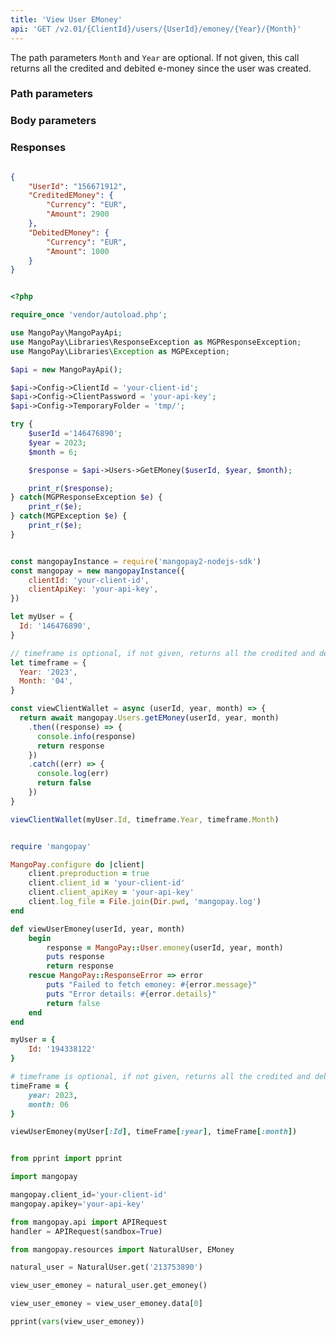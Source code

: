 ```yaml
---
title: 'View User EMoney'  
api: 'GET /v2.01/{ClientId}/users/{UserId}/emoney/{Year}/{Month}'  
---
```


  

The path parameters `Month` and `Year` are optional. If not given, this call returns all the credited and debited e-money since the user was created.  

### Path parameters  

<UserId />  

<Year />  

<Month />  

### Body parameters  

<Currency13 />  

### Responses  

<AccordionGroup><Accordion title="200">  

<UserId2Response />  

<CreditedEMoneyResponse />  

<DebitedEMoneyResponse /></Accordion></AccordionGroup>  

<ResponseExample>  

```json 200   

{
    "UserId": "156671912",
    "CreditedEMoney": {
        "Currency": "EUR",
        "Amount": 2900
    },
    "DebitedEMoney": {
        "Currency": "EUR",
        "Amount": 1000
    }
}  

 ```  

</ResponseExample>  

<RequestExample>  
  
```php PHP  

<?php 

require_once 'vendor/autoload.php';

use MangoPay\MangoPayApi;
use MangoPay\Libraries\ResponseException as MGPResponseException;
use MangoPay\Libraries\Exception as MGPException;

$api = new MangoPayApi();

$api->Config->ClientId = 'your-client-id';
$api->Config->ClientPassword = 'your-api-key';
$api->Config->TemporaryFolder = 'tmp/';

try {
    $userId ='146476890';
    $year = 2023;
    $month = 6;

    $response = $api->Users->GetEMoney($userId, $year, $month);

    print_r($response);
} catch(MGPResponseException $e) {
    print_r($e);
} catch(MGPException $e) {
    print_r($e);
}  
```  

  
```javascript NodeJS  

const mangopayInstance = require('mangopay2-nodejs-sdk')
const mangopay = new mangopayInstance({
    clientId: 'your-client-id',
    clientApiKey: 'your-api-key',
})

let myUser = {
  Id: '146476890',
}

// timeframe is optional, if not given, returns all the credited and debited e-money since the user was created.
let timeframe = {
  Year: '2023',
  Month: '04',
}

const viewClientWallet = async (userId, year, month) => {
  return await mangopay.Users.getEMoney(userId, year, month)
    .then((response) => {
      console.info(response)
      return response
    })
    .catch((err) => {
      console.log(err)
      return false
    })
}

viewClientWallet(myUser.Id, timeframe.Year, timeframe.Month)  
```  

  
```ruby Ruby  

require 'mangopay'

MangoPay.configure do |client|
    client.preproduction = true
    client.client_id = 'your-client-id'
    client.client_apiKey = 'your-api-key'
    client.log_file = File.join(Dir.pwd, 'mangopay.log')
end

def viewUserEmoney(userId, year, month)
    begin
        response = MangoPay::User.emoney(userId, year, month)
        puts response
        return response
    rescue MangoPay::ResponseError => error
        puts "Failed to fetch emoney: #{error.message}"
        puts "Error details: #{error.details}"
        return false
    end
end

myUser = {
    Id: '194338122'
}

# timeframe is optional, if not given, returns all the credited and debited e-money since the user was created.
timeFrame = {
    year: 2023,
    month: 06
}

viewUserEmoney(myUser[:Id], timeFrame[:year], timeFrame[:month])  
```  

  
```python Python  

from pprint import pprint

import mangopay

mangopay.client_id='your-client-id'
mangopay.apikey='your-api-key'

from mangopay.api import APIRequest
handler = APIRequest(sandbox=True)

from mangopay.resources import NaturalUser, EMoney

natural_user = NaturalUser.get('213753890')

view_user_emoney = natural_user.get_emoney()

view_user_emoney = view_user_emoney.data[0]

pprint(vars(view_user_emoney))  
```  

  
</RequestExample>